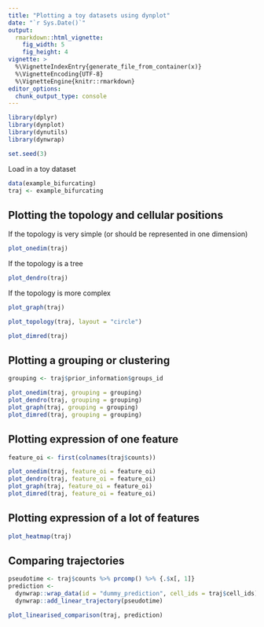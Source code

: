 ```yaml
---
title: "Plotting a toy datasets using dynplot"
date: "`r Sys.Date()`"
output: 
  rmarkdown::html_vignette:
    fig_width: 5
    fig_height: 4 
vignette: >
  %\VignetteIndexEntry{generate_file_from_container(x)}
  %\VignetteEncoding{UTF-8}
  %\VignetteEngine{knitr::rmarkdown}
editor_options: 
  chunk_output_type: console
---
```


```r
library(dplyr)
library(dynplot)
library(dynutils)
library(dynwrap)

set.seed(3)
```

Load in a toy dataset
```r
data(example_bifurcating)
traj <- example_bifurcating
```

## Plotting the topology and cellular positions

If the topology is very simple (or should be represented in one dimension)
```r
plot_onedim(traj)
```

If the topology is a tree
```r
plot_dendro(traj)
```

If the topology is more complex
```r
plot_graph(traj)
```

```r
plot_topology(traj, layout = "circle")
```

```r
plot_dimred(traj)
```

## Plotting a grouping or clustering
```r
grouping <- traj$prior_information$groups_id
```

```r
plot_onedim(traj, grouping = grouping)
plot_dendro(traj, grouping = grouping)
plot_graph(traj, grouping = grouping)
plot_dimred(traj, grouping = grouping)
```

## Plotting expression of one feature
```r
feature_oi <- first(colnames(traj$counts))
```

```r
plot_onedim(traj, feature_oi = feature_oi)
plot_dendro(traj, feature_oi = feature_oi)
plot_graph(traj, feature_oi = feature_oi)
plot_dimred(traj, feature_oi = feature_oi)
```

## Plotting expression of a lot of features

```r
plot_heatmap(traj)
```

## Comparing trajectories
```r
pseudotime <- traj$counts %>% prcomp() %>% {.$x[, 1]}
prediction <- 
  dynwrap::wrap_data(id = "dummy_prediction", cell_ids = traj$cell_ids) %>%
  dynwrap::add_linear_trajectory(pseudotime)

plot_linearised_comparison(traj, prediction)
```

